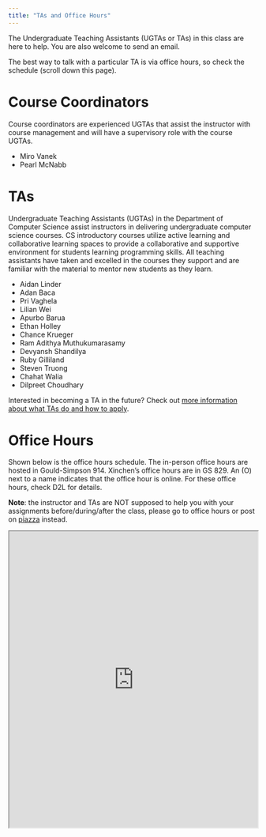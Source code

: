 ```yaml
---
title: "TAs and Office Hours"
---
```


The Undergraduate Teaching Assistants (UGTAs or TAs) in this class are here to help. You are also welcome to send an email.

The best way to talk with a particular TA is via office hours, so check the schedule (scroll down this page).

# Course Coordinators

Course coordinators are experienced UGTAs that assist the instructor with course management and will have a supervisory role with the course UGTAs.

-   Miro Vanek
-   Pearl McNabb

# TAs

Undergraduate Teaching Assistants (UGTAs) in the Department of Computer Science assist instructors in delivering undergraduate computer science courses. CS introductory courses utilize active learning and collaborative learning spaces to provide a collaborative and supportive environment for students learning programming skills. All teaching assistants have taken and excelled in the courses they support and are familiar with the material to mentor new students as they learn.

-   Aidan Linder
-   Adan Baca
-   Pri Vaghela
-   Lilian Wei
-   Apurbo Barua
-   Ethan Holley
-   Chance Krueger
-   Ram Adithya Muthukumarasamy
-   Devyansh Shandilya
-   Ruby Gilliland
-   Steven Truong
-   Chahat Walia
-   Dilpreet Choudhary 

Interested in becoming a TA in the future? Check out [more information about what TAs do and how to apply](https://www.cs.arizona.edu/ugta).

# Office Hours

Shown below is the office hours schedule. The in-person office hours are hosted in Gould-Simpson 914. Xinchen's office hours are in GS 829. An (O) next to a name indicates that the office hour is online. For these office hours, check D2L for details.

**Note**: the instructor and TAs are NOT supposed to help you with your assignments before/during/after the class, please go to office hours or post on [piazza](zoom.html) instead.

<iframe src="https://docs.google.com/spreadsheets/d/e/2PACX-1vThLh1d85DbXbS7dut44fZgxhMvuaecom5PyVi73M-MqblzAr33EkNwjU73BFOoGdh55xIDhpqNqv5M/pubhtml?gid=0&amp;single=true&amp;widget=true&amp;headers=false" width="100%" height="600px"></iframe>